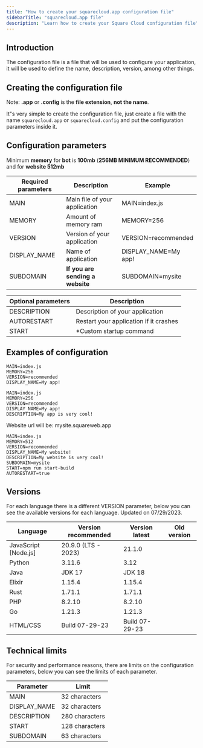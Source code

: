 ```yaml
---
title: "How to create your squarecloud.app configuration file"
sidebarTitle: "squarecloud.app file"
description: "Learn how to create your Square Cloud configuration file"
---
```


## Introduction
The configuration file is a file that will be used to configure your application, it will be used to define the name, description, version, among other things.

## Creating the configuration file
<Warning>Note: **.app** or **.config** is the **file extension**, **not the name**.</Warning>

It"s very simple to create the configuration file, just create a file with the name `squarecloud.app` or `squarecloud.config` and put the configuration parameters inside it.

## Configuration parameters
<Note>Minimum **memory** for **bot** is **100mb** (**256MB MINIMUM RECOMMENDED**) and for **website 512mb**</Note>

| Required parameters | Description                           | Example                               |
| ------------------- | ------------------------------------- | ------------------------------------- |
| MAIN                | Main file of your application         | MAIN=index.js                         |
| MEMORY              | Amount of memory ram                  | MEMORY=256                            |
| VERSION             | Version of your application           | VERSION=recommended                   |
| DISPLAY_NAME        | Name of application                   | DISPLAY_NAME=My app!                  |
| SUBDOMAIN           | **If you are sending a website**      | SUBDOMAIN=mysite                      |

| Optional parameters | Description                            |
| ------------------- | -------------------------------------- |
| DESCRIPTION         | Description of your application        |
| AUTORESTART         | Restart your application if it crashes | 
| START               | *Custom startup command                |


## Examples of configuration
```systemd This example just use required parameters. (minimum configuration)
MAIN=index.js
MEMORY=256
VERSION=recommended
DISPLAY_NAME=My app!
```

```systemd This example use all parameters.	
MAIN=index.js
MEMORY=256
VERSION=recommended
DISPLAY_NAME=My app!
DESCRIPTION=My app is very cool!
```

<Note>Website url will be: mysite.squareweb.app</Note>
```systemd This example use all parameters and custom startup command in a website.
MAIN=index.js
MEMORY=512
VERSION=recommended
DISPLAY_NAME=My website!
DESCRIPTION=My website is very cool!
SUBDOMAIN=mysite
START=npm run start-build
AUTORESTART=true
```

## Versions
For each language there is a different VERSION parameter, below you can see the available versions for each language. Updated on 07/29/2023.

| Language                 | Version recommended  | Version latest | Old version    |
| ------------------------ | ---------------------| -------------- | -------------- |
| JavaScript [Node.js]     | 20.9.0 (LTS - 2023)  | 21.1.0         |                |
| Python                   | 3.11.6               | 3.12           |                |
| Java                     | JDK 17               | JDK 18         |                |
| Elixir                   | 1.15.4               | 1.15.4         |                |
| Rust                     | 1.71.1               | 1.71.1         |                |
| PHP                      | 8.2.10               | 8.2.10         |                |
| Go                       | 1.21.3               | 1.21.3         |                |
| HTML/CSS                 | Build 07-29-23       | Build 07-29-23 |                |

## Technical limits
For security and performance reasons, there are limits on the configuration parameters, below you can see the limits of each parameter.

| Parameter     | Limit          |
| ------------- | -------------- |
| MAIN          | 32 characters  |
| DISPLAY_NAME  | 32 characters  |
| DESCRIPTION   | 280 characters |
| START         | 128 characters |
| SUBDOMAIN     | 63 characters  |